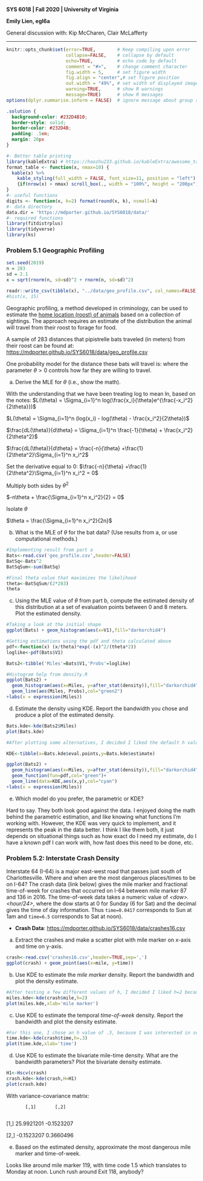 **SYS 6018 | Fall 2020 | University of Virginia **

**Emily Lien, egl6a**

General discussion with: Kip McCharen, Clair McLafferty

*******************************************

<!--- Below are global settings for knitr. You can override any of them by adding the changes to individual chunks --->

```{r global_options, include=FALSE}
knitr::opts_chunk$set(error=TRUE,        # Keep compiling upon error
                      collapse=FALSE,    # collapse by default
                      echo=TRUE,         # echo code by default
                      comment = "#>",    # change comment character
                      fig.width = 5,     # set figure width
                      fig.align = "center",# set figure position
                      out.width = "49%", # set width of displayed images
                      warning=TRUE,      # show R warnings
                      message=TRUE)      # show R messages
options(dplyr.summarise.inform = FALSE)  # ignore message about group structure
```

<!--- Solution Region --->
```{css solution-region, echo=FALSE}
.solution {
  background-color: #232D4B10;
  border-style: solid;
  border-color: #232D4B;
  padding: .5em;
  margin: 20px
}
```


<!--- Load Required R packages here --->
```{r packages, include=FALSE}
#- Better table printing
library(kableExtra) # https://haozhu233.github.io/kableExtra/awesome_table_in_html.html
format_table <- function(x, nmax=10) {
  kable(x) %>% 
    kable_styling(full_width = FALSE, font_size=11, position = "left") %>% 
    {if(nrow(x) > nmax) scroll_box(., width = "100%", height = "200px") else .}
}
#- useful functions
digits <- function(x, k=2) format(round(x, k), nsmall=k)
#- data directory
data.dir = 'https://mdporter.github.io/SYS6018/data/'
#- required functions
library(fitdistrplus)
library(tidyverse)
library(ks)
```




### Problem 5.1 Geographic Profiling

```{r, echo=FALSE, eval=FALSE}
set.seed(2019)
n = 283
sd = 2.1
x = sqrt(rnorm(n, sd=sd)^2 + rnorm(n, sd=sd)^2)

readr::write_csv(tibble(x), "../data/geo_profile.csv", col_names=FALSE)
#hist(x, 15)

```

Geographic profiling, a method developed in criminology, can be used to estimate the [home location (roost) of animals](https://www.sciencedirect.com/science/article/pii/S0022519305004157) based on a collection of sightings. The approach requires an estimate of the distribution the animal will travel from their roost to forage for food. 

A sample of $283$ distances that pipistrelle bats traveled (in meters) from their roost can be found at: 
<https://mdporter.github.io/SYS6018/data/geo_profile.csv>


One probability model for the distance these bats will travel is:
\begin{align*}
f(x; \theta) = \frac{x}{\theta} \exp \left( - \frac{x^2}{2 \theta} \right)
\end{align*}
where the parameter $\theta > 0$ controls how far they are willing to travel. 


a. Derive the MLE for $\theta$ (i.e., show the math). 

<div class="solution"> 
With the understanding that we have been treating log to mean ln, based on the notes:
$L(\theta) = \Sigma_{i=1}^n log(\frac{x_i}{\theta}e^{\frac{-x_i^2}{2\theta}})$

$L(\theta) = \Sigma_{i=1}^n (log(x_i) - log(\theta) - \frac{x_i^2}{2\theta})$

$\frac{dL(\theta)}{d\theta} = \Sigma_{i=1}^n \frac{-1}{\theta} + \frac{x_i^2}{2\theta^2}$

$\frac{dL(\theta)}{d\theta} = \frac{-n}{\theta} +\frac{1}{2\theta^2}\Sigma_{i=1}^n x_i^2$

Set the derivative equal to 0:
$\frac{-n}{\theta} +\frac{1}{2\theta^2}\Sigma_{i=1}^n x_i^2 = 0$

Multiply both sides by $\theta^2$

$-n\theta + \frac{\Sigma_{i=1}^n x_i^2}{2} = 0$

Isolate $\theta$

$\theta = \frac{\Sigma_{i=1}^n x_i^2}{2n}$
</div>



b. What is the MLE of $\theta$ for the bat data? (Use results from a, or use computational methods.) 

<div class="solution"> 
```{r}
#Implementing result from part a
Bats<-read.csv('geo_profile.csv',header=FALSE)
BatSq<-Bats^2
BatSqSum<-sum(BatSq)

#Final theta value that maximizes the likelihood
theta<-BatSqSum/(2*283)
theta
```

</div>



c. Using the MLE value of $\theta$ from part b, compute the estimated density of this distribution at a set of evaluation points between 0 and 8 meters. Plot the estimated density.

<div class="solution"> 
```{r}
#Taking a look at the initial shape
ggplot(Bats) + geom_histogram(aes(x=V1),fill="darkorchid4")

#Getting estimations using the pdf and theta calculated above
pdf<-function(x) (x/theta)*exp(-(x)^2/(theta*2))
loglike<-pdf(Bats$V1)

Bats2<-tibble('Miles'=Bats$V1,'Probs'=loglike)

#Histogram help from density.R
ggplot(Bats2) +
  geom_histogram(aes(x=Miles, y=after_stat(density)),fill="darkorchid4")+
  geom_line(aes(Miles, Probs),col="green2")
+labs(x = expression(Miles))
```

</div>



d. Estimate the density using KDE. Report the bandwidth you chose and produce a plot of the estimated density. 


<div class="solution"> 
```{r}
Bats.kde<-kde(Bats2$Miles)
plot(Bats.kde)

#After plotting some alternatives, I decided I liked the default h value of 0.3910206

KDE<-tibble(x=Bats.kde$eval.points,y=Bats.kde$estimate)

ggplot(Bats2) +
  geom_histogram(aes(x=Miles, y=after_stat(density)),fill="darkorchid4")+
  geom_function(fun=pdf,col="green")+
  geom_line(data=KDE,aes(x,y),col="cyan")
+labs(x = expression(Miles))
```
</div>



e. Which model do you prefer, the parametric or KDE? 

<div class="solution"> 
Hard to say. They both look good against the data. I enjoyed doing the math behind the parametric estimation, and like knowing what functions I'm working with. However, the KDE was very quick to implement, and it represents the peak in the data better. I think I like them both, it just depends on situational things such as how exact do I need my estimate, do I have a known pdf I can work with, how fast does this need to be done, etc.
</div>





### Problem 5.2: Interstate Crash Density

Interstate 64 (I-64) is a major east-west road that passes just south of Charlottesville. Where and when are the most dangerous places/times to be on I-64? The crash data (link below) gives the mile marker and fractional time-of-week for crashes that occurred on I-64 between mile marker 87 and 136 in 2016. The time-of-week data takes a numeric value of *\<dow\>.\<hour/24\>*, where the dow starts at 0 for Sunday (6 for Sat) and the decimal gives the time of day information. Thus `time=0.0417` corresponds to Sun at 1am and `time=6.5` corresponds to Sat at noon). 

- **Crash Data**: <https://mdporter.github.io/SYS6018/data/crashes16.csv>


a. Extract the crashes and make a scatter plot with mile marker on x-axis and time on y-axis. 


<div class="solution"> 
```{r}
crash<-read.csv('crashes16.csv',header=TRUE,sep=',')
ggplot(crash) + geom_point(aes(x=mile, y=time))
```
</div>



b. Use KDE to estimate the *mile marker* density. Report the bandwidth and plot the density estimate. 

<div class="solution"> 
```{r}
#After testing a few different values of h, I decided I liked h=2 because I can see a little more detail without getting too spiky 
miles.kde<-kde(crash$mile,h=2)
plot(miles.kde,xlab='mile marker')
```
</div>


c. Use KDE to estimate the temporal *time-of-week* density. Report the bandwidth and plot the density estimate. 

<div class="solution"> 
```{r}
#For this one, I chose an h value of .3, because I was interested in seeing more of the peaks for when crashes were happening
time.kde<-kde(crash$time,h=.3)
plot(time.kde,xlab='time')
```
</div>



d. Use KDE to estimate the bivariate mile-time density. What are the bandwidth parameters? Plot the bivariate density estimate. 


<div class="solution"> 
```{r}
H1<-Hscv(crash)
crash.kde<-kde(crash,H=H1)
plot(crash.kde)
```
With variance-covariance matrix:

           [,1]       [,2]
           
[1,] 25.9921201 -0.1523207

[2,] -0.1523207  0.3660496
</div>


e. Based on the estimated density, approximate the most dangerous mile marker and time-of-week. 

<div class="solution"> 
Looks like around mile marker 119, with time code 1.5 which translates to Monday at noon. Lunch rush around Exit 118, anybody?
</div>

